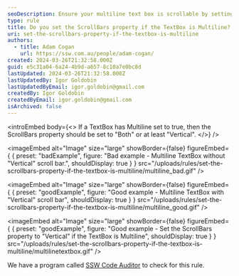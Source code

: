 ```yaml
---
seoDescription: Ensure your multiline text box is scrollable by setting the ScrollBars property to "Both" or "Vertical".
type: rule
title: Do you set the ScrollBars property if the TextBox is Multiline?
uri: set-the-scrollbars-property-if-the-textbox-is-multiline
authors:
  - title: Adam Cogan
    url: https://ssw.com.au/people/adam-cogan/
created: 2024-03-26T21:32:58.000Z
guid: e5c31a04-6a24-4b9d-a657-8c10a7e0bc8d
lastUpdated: 2024-03-26T21:32:58.000Z
lastUpdatedBy: Igor Goldobin
lastUpdatedByEmail: igor.goldobin@gmail.com
createdBy: Igor Goldobin
createdByEmail: igor.goldobin@gmail.com
isArchived: false
---
```


<introEmbed
  body={<>
If a TextBox has Multiline set to true, then the ScrollBars property should be set to "Both" or at least "Vertical".
  </>}
/>

<imageEmbed
  alt="Image"
  size="large"
  showBorder={false}
  figureEmbed={ {
    preset: "badExample",
    figure: "Bad example - Multiline TextBox without \"Vertical\" scroll bar.",
    shouldDisplay: true
  } }
  src="/uploads/rules/set-the-scrollbars-property-if-the-textbox-is-multiline/multiline_bad.gif"
/>


<imageEmbed
  alt="Image"
  size="large"
  showBorder={false}
  figureEmbed={ {
    preset: "goodExample",
    figure: "Good example - Multiline TextBox with \"Vertical\" scroll bar",
    shouldDisplay: true
  } }
  src="/uploads/rules/set-the-scrollbars-property-if-the-textbox-is-multiline/multiline_good.gif"
/>


<imageEmbed
  alt="Image"
  size="large"
  showBorder={false}
  figureEmbed={ {
    preset: "goodExample",
    figure: "Good example - Set the ScrollBars property to \"Vertical\" if the TextBox is Multiline",
    shouldDisplay: true
  } }
  src="/uploads/rules/set-the-scrollbars-property-if-the-textbox-is-multiline/multilinetextbox.gif"
/>


We have a program called [SSW Code Auditor](https://ssw.com.au/ssw/CodeAuditor/) to check for this rule.
